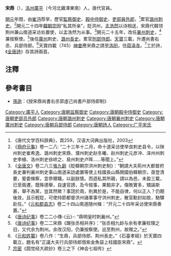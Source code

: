 '''宋鼎'''（{{bd|？||？||catIdx=S宋}}），[[洺州|洺州]][[廣平|廣平]]（今河北雞澤東南）人，唐代官員。

[[開元|開元]]年間，由[[崔沔|崔沔]]荐举，歷官[[監察御史|監察御史]]、[[殿中侍御史|殿中侍御史]]、[[吏部|吏部]][[員外郎|員外郎]]，<ref>《唐代文学百科辞典》，頁259，汉语大词典出版社，2003</ref>累官[[潞州|潞州]][[刺史|刺史]]。<ref>《[[冊府元龜|冊府元龜]]》卷一二八: “二十三年十二月，命十道采访使举良刺史县令，以陕州刺史崔希逸、潞州刺史宋鼎、濮州刺史赵冬曦、赵州刺史元彦冲、泽州州刺史李植、洛州刺史徐峤之、易州刺史卢晖……等聞上。”</ref>開元二十四年[[韓朝宗|韓朝宗]]因“私其所亲”，貶洪州，[[孟浩然|孟浩然]]以诗相送，宋鼎代韓领荆州兼山南道采访处置使，以孟浩然为从事。<ref>《[[全唐文|全唐文]]》卷二八三[[張九齡|張九齡]]《貶韓朝宗洪州刺史制》：“朝請大夫荊州大都督府長史兼判襄州刺史事山南道采訪處置等使上柱國長山縣開國伯韓朝宗，亟登清要，爰委條察，宜恭爾職，以副朕懷。而迺私其所親，請以為邑，未盈三載，已至兩遷，既殊德舉，自速官謗，及今按事，果驗非才。傷敗實多，矯誣斯甚，舉不為黨，豈其然歟？事諮於周，則異於是，不能自律，何以正人？仍期後效，且示輕貶，可使持節都督洪州諸軍事守洪州刺史，散官勳封如故，馳驛赴任。”《[[元和郡县志|元和郡县志]]》卷二十四山南道随州條：“开元二十四年采访使宋鼎奏置。”</ref>開元二十五年，改任[[襄州|襄州]][[刺史|刺史]]，<ref>《[[唐诗纪事|唐诗纪事]]》卷二二小傳-{云}-: “鼎明皇时刺襄州。”</ref>兼按察使。<ref>《[[唐诗纪事|唐诗纪事]]》卷二二宋鼎《蹭张丞相并序》：“张丞相九龄与余有孝廉校理之旧，又代余为荆州。余改汉阳，仍兼按察使。巡至荆州，故赠之。”</ref>後任[[廣州|廣州]]刺史、[[潞州|潞州]][[長史|長史]]。累官[[刑部|刑部]][[侍郎|侍郎]]。[[天寶|天寶]]三載，升遷尚書右丞、兵部侍郎。<ref>《[[元和姓纂|元和姓纂]]》卷八作：“生鼎，兵部侍郎、荆州長史。”《石臺孝經》於天寶四載立，題名有“正議大夫行兵部侍郎借紫金魚袋上柱國臣宋鼎”。</ref>天寶四載（745）[[神會|神會]]應宋鼎之請至[[洛阳|洛阳]]，住[[荷泽寺|荷泽寺]]。<ref>[[宗密|宗密]]《圆觉经大疏钞》卷三之下《神会七祖传》</ref>工於詩，《[[全唐詩|全唐詩]]》存其詩兩首。

==注釋==
{{reflist|2}}

==參考書目==
* [[孫逖|孫逖]]：《授宋鼎尚書右丞郭虛己尚書戶部侍郎制》

[[Category:廣平人|Category:廣平人]]
[[Category:唐朝监察御史|Category:唐朝监察御史]]
[[Category:唐朝殿中侍御史|Category:唐朝殿中侍御史]]
[[Category:唐朝吏部员外郎|Category:唐朝吏部员外郎]]
[[Category:唐朝潞州刺史|Category:唐朝潞州刺史]]
[[Category:唐朝襄州刺史|Category:唐朝襄州刺史]]
[[Category:唐朝廣州刺史|Category:唐朝廣州刺史]]
[[Category:唐朝兵部侍郎|Category:唐朝兵部侍郎]]
[[Category:唐朝詩人|Category:唐朝詩人]]
[[Category:广平宋氏|Category:广平宋氏]]